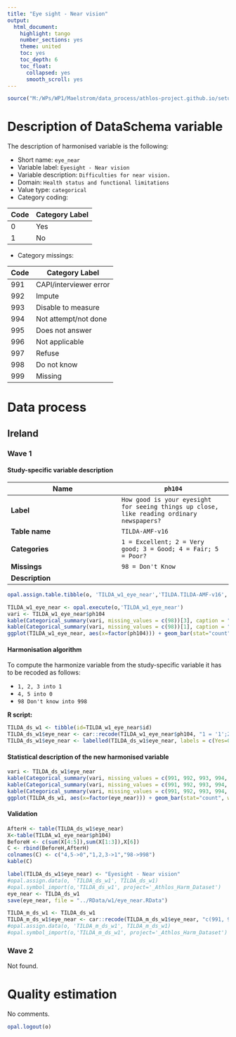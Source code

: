 ```yaml
---
title: "Eye sight - Near vision"
output:
  html_document:
    highlight: tango
    number_sections: yes
    theme: united
    toc: yes
    toc_depth: 6
    toc_float:
      collapsed: yes
      smooth_scroll: yes
---
```


<!-- ########################################################## --> 

<!-- # Installation, loading packages -->
<!-- **R script:** -->

```r
source("M:/WPs/WP1/Maelstrom/data_process/athlos-project.github.io/setup_iago.r")
```
<!-- ########################################################## --> 



# Description of DataSchema variable

The description of harmonised variable is the following:


* Short name: `eye_near`
* Variable label: `Eyesight - Near vision`
* Variable description: `Difficulties for near vision.`
* Domain: `Health status and functional limitations`
* Value type: `categorical`
* Category coding:

**Code** | **Category Label**
-------- | ------------------
0        | Yes
1        | No
* Category missings: 

**Code** | **Category Label**
----| ------------------
991 | CAPI/interviewer error
992 | Impute
993 | Disable to measure
994 | Not attempt/not done
995 | Does not answer
996 | Not applicable
997 | Refuse
998 | Do not know
999 | Missing

# Data process

## Ireland



### Wave 1 

#### Study-specific variable description


| **Name** | `ph104`|
|-|-|
| **Label** | `How good is your eyesight for seeing things up close, like reading ordinary newspapers?`|
| **Table name** | `TILDA-AMF-v16` |
| **Categories** | `1 = Excellent; 2 = Very good; 3 = Good; 4 = Fair; 5 = Poor?` |
| **Missings** | `98 = Don't Know` |
| **Description** |  |




```r
opal.assign.table.tibble(o, 'TILDA_w1_eye_near','TILDA.TILDA-AMF-v16', variables=list('ph104'), missings = TRUE)
```

```r
TILDA_w1_eye_near <- opal.execute(o,'TILDA_w1_eye_near')
vari <- TILDA_w1_eye_near$ph104
kable(Categorical_summary(vari, missing_values = c(98))[3], caption = "ph104")
kable(Categorical_summary(vari, missing_values = c(98))[1], caption = "Category")
ggplot(TILDA_w1_eye_near, aes(x=factor(ph104))) + geom_bar(stat="count", width=0.4, fill="steelblue") + xlab("Eye Sight - Near Vision") + ylab("Frequency")
```

#### Harmonisation algorithm

To compute the harmonize variable from the study-specific variable it has to be recoded as follows:

* `1, 2, 3 into 1` 
* `4, 5 into 0` 
* `98 Don't know into 998` 

**R script:**

```r
TILDA_ds_w1 <- tibble(id=TILDA_w1_eye_near$id)
TILDA_ds_w1$eye_near <- car::recode(TILDA_w1_eye_near$ph104, "1 = '1';2 = '1';3 = '1';4 = '0'; 5 = '0';98 = '998' ")
TILDA_ds_w1$eye_near <- labelled(TILDA_ds_w1$eye_near, labels = c(Yes=0, No=1,Missing=999, Do_not_know=998, Refuse=997, Not_applicable=996, Does_not_answer=995,  Not_attempt_not_done=994, Disable_to_measure=993, Impute=992, CAPI_interviewer_error=991))
```

#### Statistical description of the new harmonised variable
```r
vari <- TILDA_ds_w1$eye_near
kable(Categorical_summary(vari, missing_values = c(991, 992, 993, 994, 995, 996, 997, 998, 999))[3], caption = "eye_near")
kable(Categorical_summary(vari, missing_values = c(991, 992, 993, 994, 995, 996, 997, 998, 999))[1], caption = "Category")
kable(Categorical_summary(vari, missing_values = c(991, 992, 993, 994, 995, 996, 997, 998, 999))[2], caption = "Type of missing")
ggplot(TILDA_ds_w1, aes(x=factor(eye_near))) + geom_bar(stat="count", width=0.4, fill="steelblue") + xlab("Eye Sight - Near Vision") + ylab("Frequency")
```

#### Validation
```r
AfterH <- table(TILDA_ds_w1$eye_near)
X<-table(TILDA_w1_eye_near$ph104)
BeforeH <- c(sum(X[4:5]),sum(X[1:3]),X[6])
C <- rbind(BeforeH,AfterH)
colnames(C) <- c("4,5->0","1,2,3->1","98->998") 
kable(C)
```


```r
label(TILDA_ds_w1$eye_near) <- "Eyesight - Near vision"
#opal.assign.data(o, 'TILDA_ds_w1', TILDA_ds_w1)
#opal.symbol_import(o,'TILDA_ds_w1', project='_Athlos_Harm_Dataset')
eye_near <- TILDA_ds_w1
save(eye_near, file = "../RData/w1/eye_near.RData")

TILDA_m_ds_w1 <- TILDA_ds_w1
TILDA_m_ds_w1$eye_near <- car::recode(TILDA_m_ds_w1$eye_near, "c(991, 992, 993, 994, 995, 996, 997,998, 999)=NA")
#opal.assign.data(o, 'TILDA_m_ds_w1', TILDA_m_ds_w1)
#opal.symbol_import(o,'TILDA_m_ds_w1', project='_Athlos_Harm_Dataset')
```




### Wave 2

Not found.



# Quality estimation
No comments.

```r
opal.logout(o)
```
